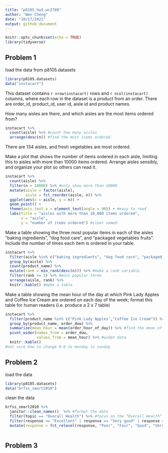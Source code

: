 ```yaml
---
title: "p8105_hw3_wc2788"
author: "Wen Cheng"
date: "10/17/2021"
output: github_document
---
```


```r
knitr::opts_chunk$set(echo = TRUE)
library(tidyverse)
```

## Problem 1

load the data from  p8105.datasets
```r
library(p8105.datasets)
data("instacart")
```
This dataset contains `r nrow(instacart)` rows and `r ncol(instacart)` columns, where each row in the dataset is a product from an order. There are order_id, product_id, user id, aisle id and product names. 

How many aisles are there, and which aisles are the most items ordered from?
```r
instacart %>% 
  count(aisle) %>% #count how many aisles
  arrange(desc(n)) #find the most items ordered
```
There are 134 aisles, and fresh vegetables are most ordered. 

Make a plot that shows the number of items ordered in each aisle, limiting this to aisles with more than 10000 items ordered. Arrange aisles sensibly, and organize your plot so others can read it.
```r
instacart %>% 
  count(aisle) %>% 
  filter(n > 10000) %>% #only show more than 10000
  mutate(aisle = factor(aisle), 
         aisle = fct_reorder(aisle, n)) %>% 
  ggplot(aes(x = aisle, y = n)) + 
  geom_point() + 
  theme(axis.text.x = element_text(angle = 90)) + #easy to read
  labs(title = "aisles with more than 10,000 items ordered",
       x = "aisle",
       y = "number of items ordered") #clear named
```

Make a table showing the three most popular items in each of the aisles “baking ingredients”, “dog food care”, and “packaged vegetables fruits”. Include the number of times each item is ordered in your table.
```r
instacart %>%
  filter(aisle %in% c("baking ingredients", "dog food care", "packaged vegetables fruits")) %>% #select aisles
  group_by(aisle) %>%
  count(product_name) %>%
  mutate(rank = min_rank(desc(n))) %>% #make a rank variable
  filter(rank <= 3) %>% #most popular three
  arrange(aisle, rank) %>%
  knitr::kable() #make a table
```

Make a table showing the mean hour of the day at which Pink Lady Apples and Coffee Ice Cream are ordered on each day of the week; format this table for human readers (i.e. produce a 2 x 7 table)
```r
instacart %>%
  filter(product_name %in% c("Pink Lady Apples","Coffee Ice Cream")) %>% #select two prodcuts
  group_by(product_name, order_dow) %>%
  summarize(mean_hour = mean(order_hour_of_day)) %>% #find the mean of order hour
  pivot_wider(names_from = order_dow,
              values_from = mean_hour) %>% #widen data
  knitr::kable()
#not sure how to change 0-6 to monday to sunday
```

## Problem 2
load the data 
```r
library(p8105.datasets)
data("brfss_smart2010") 
```
clean the data
```r
brfss_smart2010 %>%
  janitor::clean_names()  %>% #format the data
  filter(topic == "Overall Health") %>% #focus on the “Overall Health” topic
  filter(response == "Excellent" | response == "Very good" | response == "Good" | response == "Fair" | response == "Poor") %>% #include only responses from “Excellent” to “Poor”
  mutate(response = fct_relevel(response, "Poor", "Fair", "Good", "Very good", "Excellent")) #taking levels ordered
```


```r

```



## Problem 3

```r

```
